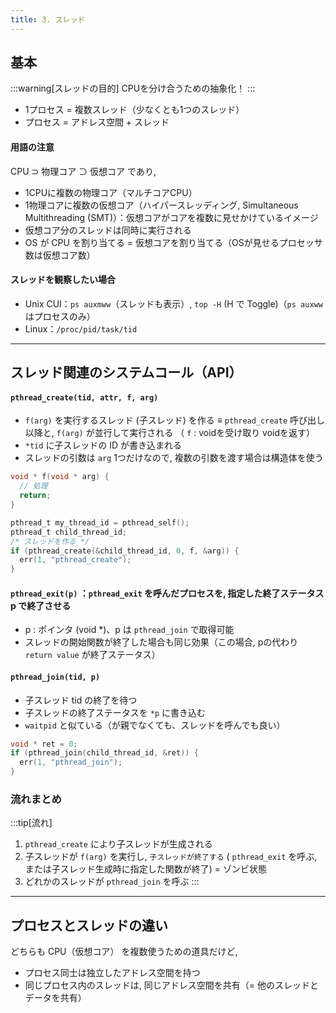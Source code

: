 ```yaml
---
title: 3. スレッド
---
```

## 基本
:::warning[スレッドの目的]
CPUを分け合うための抽象化！
:::
- 1プロセス = 複数スレッド（少なくとも1つのスレッド）
- プロセス = アドレス空間 + スレッド

#### 用語の注意
CPU $\supset$  物理コア $\supset$ 仮想コア であり, 
- 1CPUに複数の物理コア（マルチコアCPU）
- 1物理コアに複数の仮想コア（ハイパースレッディング, Simultaneous Multithreading (SMT)）：仮想コアがコアを複数に見せかけているイメージ
- 仮想コア分のスレッドは同時に実行される
- OS が CPU を割り当てる = 仮想コアを割り当てる（OSが見せるプロセッサ数は仮想コア数）

#### スレッドを観察したい場合
- Unix CUI：`ps auxmww`（スレッドも表示）, `top -H` (H で Toggle)（`ps auxww` はプロセスのみ）
- Linux：`/proc/pid/task/tid`
---
## スレッド関連のシステムコール（API）
#### `pthread_create(tid, attr, f, arg)` 
- `f(arg)` を実行するスレッド (子スレッド) を作る ≡ `pthread_create` 呼び出し以降と, `f(arg)` が並行して実行される
（ `f` : voidを受け取り voidを返す）
- `*tid` に子スレッドの ID が書き込まれる
- スレッドの引数は `arg` 1つだけなので, 複数の引数を渡す場合は構造体を使う

```c
void * f(void * arg) {
  // 処理
  return;
}

pthread_t my_thread_id = pthread_self();
pthread_t child_thread_id;
/* スレッドを作る */
if (pthread_create(&child_thread_id, 0, f, &arg)) {
  err(1, "pthread_create");
}
```

#### `pthread_exit(p)` ：`pthread_exit` を呼んだプロセスを, 指定した終了ステータス p で終了させる

- p : ポインタ (void *)、p は `pthread_join` で取得可能
- スレッドの開始関数が終了した場合も同じ効果（この場合, pの代わり `return value` が終了ステータス）

#### `pthread_join(tid, p)`
- 子スレッド tid の終了を待つ
- 子スレッドの終了ステータスを `*p` に書き込む
- `waitpid` と似ている（が親でなくても、スレッドを呼んでも良い）
```c
void * ret = 0;
if (pthread_join(child_thread_id, &ret)) {
  err(1, "pthread_join");
}
```

### 流れまとめ
:::tip[流れ]
1. `pthread_create` により子スレッドが生成される
2. 子スレッドが `f(arg)` を実行し, `子スレッドが終了する` ( `pthread_exit` を呼ぶ, または子スレッド生成時に指定した関数が終了)
 = ゾンビ状態
3. どれかのスレッドが `pthread_join` を呼ぶ
:::
---
## プロセスとスレッドの違い
どちらも CPU（仮想コア） を複数使うための道具だけど, 
- プロセス同士は独立したアドレス空間を持つ
- 同じプロセス内のスレッドは, 同じアドレス空間を共有（= 他のスレッドとデータを共有）